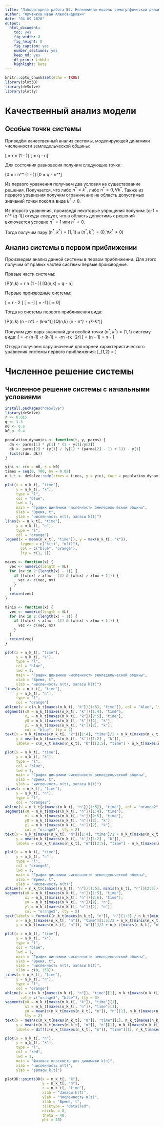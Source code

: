 ```yaml
---
title: "Лабораторная работа №2. Нелинейная модель демографической динамики. Эндогенные колебания численности населения"
author: "Юрченков Иван Александрович"
date: "04 09 2020"
output: 
  html_document: 
    toc: yes
    fig_width: 8
    fig_height: 8
    fig_caption: yes
    number_sections: yes
    keep_md: yes
    df_print: tibble
    highlight: kate
---
```


```r
knitr::opts_chunk$set(echo = TRUE)
library(plot3D)
library(deSolve)
library(plotly)
```

# Качественный анализ модели

## Особые точки системы

Приведём качественный анализ системы, моделирующей динамики численности земледельческой общины:

\[\frac{dn}{dt} = r \cdot n \cdot (1 - \frac{n}{k})\]
\[\frac{dk}{dt} = q \cdot \frac{n}{n \cdot (q-1) + 1} - n\]

Для состояния равновесия получим следующие точки:

\[0 = r \cdot n^* \cdot (1 - \frac{n^*}{k^*})\]
\[0 = q \cdot \frac{n^*}{n^* \cdot (q-1) + 1} - n^*\]

Из первого уравнения получаем два условия на существование решения. Получается, что либо $n^* = k^*$, либо 
$n^* = 0, \forall k^*$. Также из первого уравнения получим ограничение на область допустимых значений точки покоя в виде $k^*\neq0$.

Из второго уравнения, произведя некоторые упрощения получим:
\[q-1 = n^* \cdot (q-1)\]
откуда следует, что в область допустимых решений включается условие $n^* = 1$ или $n^* = 0$.

Тогда получим пару $(n^*, k^*) = (1, 1)$ и $(n^*, k^*) = (0, \forall k^* \neq 0)$

## Анализ системы в первом приближении

Произведем анализ данной системы в первом приближении. Для этого получим от правых частей системы первые производные.

Правые части системы:

\[P(n,k) = r \cdot n \cdot (1 - \frac{n}{k})\]
\[Q(n,k) = q \cdot \frac{n}{n \cdot (q-1) + 1} - n\]

Первые производные системы:

\[\frac{\partial P(n,k)}{\partial n} = r - 2 \frac{r \cdot n}{k}\]
\[\frac{\partial P(n,k)}{\partial k} = -\frac{r\cdot n^2}{k^2}\]
\[\frac{\partial Q(n,k)}{\partial n} = \frac{q}{(n(q-1)+1)^2}-1\]
\[\frac{\partial Q(n,k)}{\partial k} = 0\]

Тогда из системы первого приближения вида:

\[P(n,k) \approx \frac{\partial P(n^*,k^*)}{\partial n} (n - n^*) + \frac{\partial P(n^*,k^*)}{\partial k} (k-k^*)\]
\[Q(n,k) \approx \frac{\partial Q(n^*,k^*)}{\partial n} (n - n^*) + \frac{\partial Q(n^*,k^*)}{\partial k} (k-k^*)\]

Получим для пары значений для особой точки $(n^*, k^*) = (1, 1)$ систему вида:
\[\frac{dn}{dt} =  -r \cdot (n-1) -r \cdot (k-1) = -r\cdot n -r\cdot k -2\cdot r\]
\[\frac{dk}{dt} = \frac{1-q}{q} (n - 1) = \frac{1-q}{q}n - \frac{1-q}{q}\]

Откуда получаем пару значений для корней характеристического уравнения системы первого приближения:
\[\lambda_{1,2} = \frac{r^2}{2} \pm \frac{\sqrt{r^2 + 4\frac{q-1}{q}r}}{2}\]

# Численное решение системы

## Численное решение системы с начальными условиями

```r
install.packages("deSolve")
library(deSolve)
r <- 0.015
q <- 1.3
n0 <- 0.6
k0 <- 0.4

population_dynamics <- function(t, y, parms) {
  dn <- parms[1] * y[1] * (1 - y[1]/y[2])
  dk <- parms[2] * (y[1] / (y[1] * (parms[2] - 1) + 1)) - y[1]
  list(c(dn, dk))
}

yini <- c(n = n0, k = k0)
times = seq(0, 700, by = 0.02)
n_k_t <- deSolve::ode(times = times, y = yini, func = population_dynamics, parms = c(r, q))
```


```r
plot(x = n_k_t[, "time"],
     y = n_k_t[, "k"],
     type = "l",
     col = "blue",
     lwd = 1,
     main = "График динамики численности земледельческой общины",
     xlab = "Время, t",
     ylab = "численность n(t), запасы k(t)")
lines(x = n_k_t[, "time"],
     y = n_k_t[, "n"],
     type = "l",
     col = "orange")
legend(x = mean(n_k_t[, "time"]), y = max(n_k_t[, "k"]), 
       legend = c("k(t)", "n(t)"), 
       col = c("blue", "orange"), 
       lty = c(1, 1))
```

```r
maxes <- function(x) {
  vec <- numeric(length = 0L)
  for (nx in 2:(length(x) - 1)) {
    if ((x[nx] > x[nx - 1]) & (x[nx] > x[nx + 1])) {
      vec <- c(vec, nx)
    }
  }
  return(vec)
}

minis <- function(x) {
  vec <- numeric(length = 0L)
  for (nx in 2:(length(x) - 1)) {
    if ((x[nx] < x[nx - 1]) & (x[nx] < x[nx + 1])) {
      vec <- c(vec, nx)
    }
  }
  return(vec)
}
```

```r
plot(x = n_k_t[, "time"],
     y = n_k_t[, "k"],
     type = "l",
     col = "blue",
     lwd = 1,
     main = "График динамики численности земледельческой общины",
     xlab = "Время, t",
     ylab = "численность n(t), запасы k(t)")
lines(x = n_k_t[, "time"],
     y = n_k_t[, "n"],
     type = "l",
     col = "orange")
abline(v = c(n_k_t[maxes(n_k_t[, "k"])[1:5], "time"]), col = "blue", lty = 3)
segments(x0 = n_k_t[maxes(n_k_t[, "k"])[1:4], "time"], 
         x1 = n_k_t[maxes(n_k_t[, "k"])[2:5], "time"],
         y0 = n_k_t[maxes(n_k_t[, "k"])[2], "k"],
         y1 = n_k_t[maxes(n_k_t[, "k"])[2], "k"],
         col = "blue", lty = 2)
text(x = n_k_t[maxes(n_k_t[, "k"])[1:4], "time"]/2 + n_k_t[maxes(n_k_t[, "k"])[2:5], "time"]/2,
     y = mean(n_k_t[maxes(n_k_t[, "k"])[1:2] , "k"]), 
     labels = c(n_k_t[maxes(n_k_t[, "k"])[2:5], "time"] - n_k_t[maxes(n_k_t[, "k"])[1:4], "time"]))
```




```r
plot(x = n_k_t[, "time"],
     y = n_k_t[, "k"],
     type = "l",
     col = "blue",
     lwd = 1,
     main = "График динамики численности земледельческой общины",
     xlab = "Время, t",
     ylab = "численность n(t), запасы k(t)")
lines(x = n_k_t[, "time"],
     y = n_k_t[, "n"],
     type = "l",
     col = "orange2")
abline(v = n_k_t[c(maxes(n_k_t[, "n"])[1:5]), "time"], col = "orange2", lty = 3)
segments(x0 = n_k_t[maxes(n_k_t[, "n"])[1:4], "time"], 
         x1 = n_k_t[maxes(n_k_t[, "n"])[2:5], "time"],
         y0 = n_k_t[maxes(n_k_t[, "n"])[2], "k"],
         y1 = n_k_t[maxes(n_k_t[, "n"])[2], "k"],
         col = "orange2", lty = 2)
text(x = n_k_t[maxes(n_k_t[, "n"])[1:4], "time"]/2 + n_k_t[maxes(n_k_t[, "n"])[2:5], "time"]/2,
     y = mean(n_k_t[maxes(n_k_t[, "k"])[1:2] , "k"]), 
     labels = c(n_k_t[maxes(n_k_t[, "n"])[2:5], "time"] - n_k_t[maxes(n_k_t[, "n"])[1:4], "time"]))
```
```r
plot(x = n_k_t[, "time"],
     y = n_k_t[, "n"],
     type = "l",
     col = "orange3",
     lwd = 1,
     main = "График динамики численности земледельческой общины",
     xlab = "Время, t",
     ylab = "численность n(t)")
abline(v = n_k_t[c(maxes(n_k_t[, "n"])[1:5], minis(n_k_t[, "n"])[2:6]), "time"], col = "orange2", lty = 3)
segments(x0 = n_k_t[maxes(n_k_t[, "n"])[1:5], "time"], 
         x1 = n_k_t[minis(n_k_t[, "n"])[2:6], "time"],
         y0 = n_k_t[maxes(n_k_t[, "n"])[2], "n"],
         y1 = n_k_t[maxes(n_k_t[, "n"])[2], "n"],
         col = "orange2", lty = 2)
text(labels = formatC(n_k_t[maxes(n_k_t[, "n"]), "n"][1:5] / n_k_t[minis(n_k_t[, "n"]), "n"][2:6], digits = 3), 
     x = n_k_t[maxes(n_k_t[, "n"]), "time"][1:5]/2 + n_k_t[minis(n_k_t[, "n"]), "time"][2:6]/2, 
     y = n_k_t[maxes(n_k_t[, "n"]), "n"][1]/2 + n_k_t[minis(n_k_t[, "n"]), "n"][2]/2)
```
```r
plot(x = n_k_t[, "time"],
     y = n_k_t[, "k"],
     type = "l",
     col = "blue",
     lwd = 1,
     main = "График динамики численности земледельческой общины",
     xlab = "Время, t",
     ylab = "численность n(t), запасы k(t)",
     xlim = c(0, 150))
lines(x = n_k_t[, "time"],
     y = n_k_t[, "n"],
     type = "l",
     col = "orange")
abline(v = c(n_k_t[maxes(n_k_t[, "n"]), "time"][1], n_k_t[maxes(n_k_t[, "k"]), "time"][1]), 
       col = c("orange3", "blue"), lty = 3)
segments(x0 = n_k_t[maxes(n_k_t[, "k"]), "time"][1],
         x1 = n_k_t[maxes(n_k_t[, "n"]), "time"][1],
         y0 = mean(c(n_k_t[maxes(n_k_t[, "n"]), "n"][1], n_k_t[maxes(n_k_t[, "k"]), "k"][1])),
         lty = 2)
text(x = mean(c(n_k_t[maxes(n_k_t[, "n"]), "time"][1], n_k_t[maxes(n_k_t[, "k"]), "time"][1])),
     y = mean(c(n_k_t[maxes(n_k_t[, "n"]), "n"][1], n_k_t[maxes(n_k_t[, "k"]), "k"][1])),
     labels = diff(c(n_k_t[maxes(n_k_t[, "n"]), "time"][1], n_k_t[maxes(n_k_t[, "k"]), "time"][1])))
```


```r
plot(x = n_k_t[, "n"],
     y = n_k_t[, "k"],
     type = "l",
     col = "red",
     lwd = 1,
     main = "Фазовая плоскость для динамики k(n)",
     xlab = "численность n(t)",
     ylab = "запасы k(t)")
```
```r
plot3D::points3D(x = n_k_t[, "k"],
                 y = n_k_t[, "n"], 
                 z = n_k_t[, "time"],
                 xlab = "Запасы k(t)",
                 ylab = "Численность n(t)",
                 zlab = "Время, t",
                 ticktype = "detailed",
                 nticks = 8,
                 theta = 40,
                 phi = 10)
```





